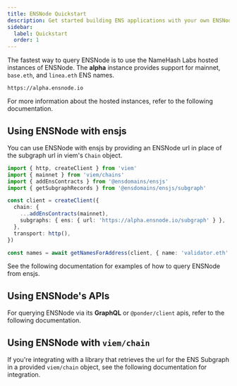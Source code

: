 ```yaml
---
title: ENSNode Quickstart
description: Get started building ENS applications with your own ENSNode.
sidebar:
  label: Quickstart
  order: 1
---
```



The fastest way to query ENSNode is to use the NameHash Labs hosted instances of ENSNode. The **alpha** instance provides support for mainnet, `base.eth`, and `linea.eth` ENS names.

```
https://alpha.ensnode.io
```

For more information about the hosted instances, refer to the following documentation.

<LinkCard title="Hosted ENSNode Instances" href="/ensnode/usage/hosted-ensnode-instances/" />

## Using ENSNode with ensjs

You can use ENSNode with ensjs by providing an ENSNode url in place of the subgraph url in viem's `Chain` object.

```ts
import { http, createClient } from 'viem'
import { mainnet } from 'viem/chains'
import { addEnsContracts } from '@ensdomains/ensjs'
import { getSubgraphRecords } from '@ensdomains/ensjs/subgraph'

const client = createClient({
  chain: {
    ...addEnsContracts(mainnet),
    subgraphs: { ens: { url: 'https://alpha.ensnode.io/subgraph' } },
  },
  transport: http(),
})

const names = await getNamesForAddress(client, { name: 'validator.eth' })
```

See the following documentation for examples of how to query ENSNode from ensjs.

<LinkCard title="Using ENSNode with ensjs" href="/ensnode/usage/with-ensjs/" />

## Using ENSNode's APIs

For querying ENSNode via its **GraphQL** or `@ponder/client` apis, refer to the following documentation.

<LinkCard title="Using ENSNode's APIs" href="/ensnode/usage/apis/" />

## Using ENSNode with `viem/chain`

If you're integrating with a library that retrieves the url for the ENS Subgraph in a provided `viem/chain` object, see the following documentation for integration.

<LinkCard title="Using ENSNode with viem/chain" href="/ensnode/usage/with-viem/" />
